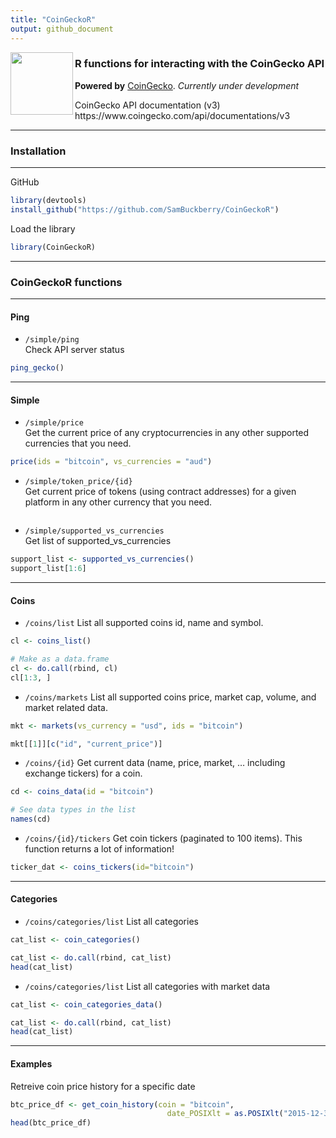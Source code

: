 ```yaml
---
title: "CoinGeckoR"
output: github_document
---
```


<a><img src="images/CoinGecko_Logo.png" align="left" height="100" width="100" ></a>

###  R functions for interacting with the CoinGecko API

**Powered by** [CoinGecko](https://www.coingecko.com/). *Currently under development*

CoinGecko API documentation (v3)
https://www.coingecko.com/api/documentations/v3

---

### Installation

---

GitHub
```r
library(devtools)
install_github("https://github.com/SamBuckberry/CoinGeckoR")
```

Load the library
```r
library(CoinGeckoR)
```

---

### CoinGeckoR functions

---

#### Ping

- `/simple/ping`  
Check API server status
```r
ping_gecko()
```

---

#### Simple  

- `/simple/price`  
Get the current price of any cryptocurrencies in any other supported currencies that you need.

```r
price(ids = "bitcoin", vs_currencies = "aud")
```

- `/simple/token_price/{id}`  
Get current price of tokens (using contract addresses) for a given platform in any other currency that you need.
```r

```

- `/simple/supported_vs_currencies`  
Get list of supported_vs_currencies  
```r
support_list <- supported_vs_currencies()
support_list[1:6]
```

---

#### Coins  

- `/coins/list`
List all supported coins id, name and symbol.
```r
cl <- coins_list()

# Make as a data.frame
cl <- do.call(rbind, cl)
cl[1:3, ]
```

- `/coins/markets`
List all supported coins price, market cap, volume, and market related data.
```r
mkt <- markets(vs_currency = "usd", ids = "bitcoin")

mkt[[1]][c("id", "current_price")]
```

- `/coins/{id}`
Get current data (name, price, market, ... including exchange tickers) for a coin. 
```r
cd <- coins_data(id = "bitcoin")

# See data types in the list
names(cd)
```

- `/coins/{id}/tickers`
Get coin tickers (paginated to 100 items). 
This function returns a lot of information!
```r
ticker_dat <- coins_tickers(id="bitcoin")
```

---

#### Categories

- `/coins/categories/list`
List all categories
```r
cat_list <- coin_categories()

cat_list <- do.call(rbind, cat_list)
head(cat_list)
```


- `/coins/categories/list`
List all categories with market data
```r
cat_list <- coin_categories_data()

cat_list <- do.call(rbind, cat_list)
head(cat_list)
```

---

#### Examples
Retreive coin price history for a specific date
```r
btc_price_df <- get_coin_history(coin = "bitcoin",
                                   date_POSIXlt = as.POSIXlt("2015-12-31"))
head(btc_price_df)
```


